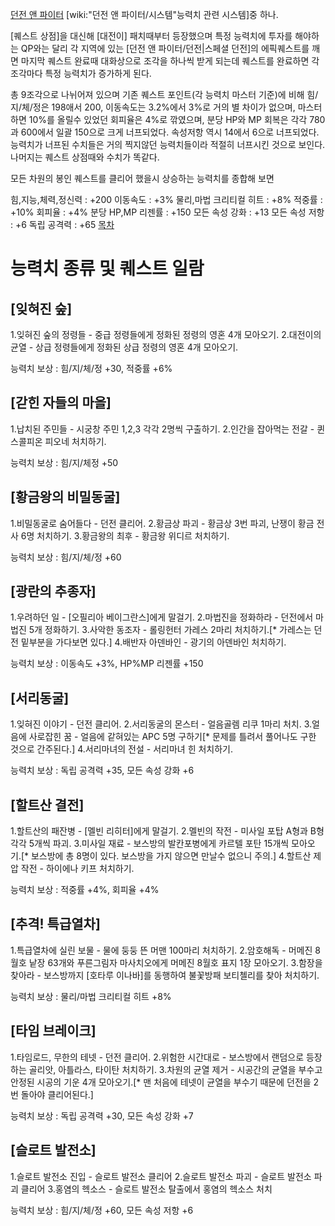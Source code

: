 [[던전 앤 파이터]] [wiki:"던전 앤 파이터/시스템"능력치 관련 시스템]중 하나.

[퀘스트 상점]을 대신해 [대전이] 패치때부터 등장했으며 특정 능력치에 투자를 해야하는 QP와는 달리 각 지역에 있는 [던전 앤 파이터/던전|스페셜 던전]의 에픽퀘스트를 깨면 마지막 퀘스트 완료때 대화상으로 조각을 하나씩 받게 되는데 퀘스트를 완료하면 각 조각마다 특정 능력치가 증가하게 된다.

총 9조각으로 나뉘어져 있으며 기존 퀘스트 포인트(각 능력치 마스터 기준)에 비해 힘/지/체/정은 198애서 200, 이동속도는 3.2%에서 3%로 거의 별 차이가 없으며, 마스터 하면 10%를 올릴수 있었던 회피율은 4%로 깎였으며, 분당 HP와 MP 회복은 각각 780과 600에서 일괄 150으로 크게 너프되었다. 속성저항 역시 14에서 6으로 너프되었다. 능력치가 너프된 수치들은 거의 찍지않던 능력치들이라 적절히 너프시킨 것으로 보인다. 나머지는 퀘스트 상점때와 수치가 똑같다.

모든 차원의 봉인 퀘스트를 클리어 했을시 상승하는 능력치를 종합해 보면

힘,지능,체력,정신력 : +200
이동속도 : +3%
물리,마법 크리티컬 히트 : +8%
적중률 : +10%
회피율 : +4%
분당 HP,MP 리젠률 : +150
모든 속성 강화 : +13
모든 속성 저항 : +6
독립 공격력 : +65
[[목차]]
= 능력치 종류 및 퀘스트 일람 =
== [잊혀진 숲] ==
1.잊혀진 숲의 정령들 - 중급 정령들에게 정화된 정령의 영혼 4개 모아오기.
2.대전이의 균열 - 상급 정령들에게 정화된 상급 정령의 영혼 4개 모아오기.

능력치 보상 : 힘/지/체/정 +30, 적중률 +6%
== [갇힌 자들의 마을] ==
1.납치된 주민들 - 시궁창 주민 1,2,3 각각 2명씩 구출하기.
2.인간을 잡아먹는 전갈 - 퀸 스콜피온 피오네 처치하기.

능력치 보상 : 힘/지/체정 +50
== [황금왕의 비밀동굴] ==
1.비밀동굴로 숨어들다 - 던전 클리어.
2.황금상 파괴 - 황금상 3번 파괴, 난쟁이 황금 전사 6명 처치하기.
3.황금왕의 최후 - 황금왕 위디르 처치하기.

능력치 보상 : 힘/지/체/정 +60
== [광란의 추종자] ==
1.우려하던 일 - [오필리아 베이그란스]에게 말걸기.
2.마법진을 정화하라 - 던전에서 마법진 5개 정화하기.
3.사악한 동조자 - 롤링헌터 가레스 2마리 처치하기.[* 가레스는 던전 밑부분을 가다보면 있다.]
4.배반자 아덴바인 - 광기의 아덴바인 처치하기.

능력치 보상 : 이동속도 +3%, HP%MP 리젠률 +150
== [서리동굴] ==
1.잊혀진 이야기 - 던전 클리어.
2.서리동굴의 몬스터 - 얼음골렘 리쿠 1마리 처치.
3.얼음에 사로잡힌 꿈 - 얼음에 같혀있는 APC 5명 구하기[* 문제를 틀려서 풀어나도 구한 것으로 간주된다.]
4.서리마녀의 전설 - 서리마녀 힌 처치하기.

능력치 보상 : 독립 공격력 +35, 모든 속성 강화 +6
== [할트산 결전] ==
1.할트산의 패잔병 - [멜빈 리히터]에게 말걸기.
2.멜빈의 작전 - 미사일 포탑 A형과 B형 각각 5개씩 파괴.
3.미사일 재료 - 보스방의 발칸포병에게 카르텔 포탄 15개씩 모아오기.[* 보스방에 총 8명이 있다. 보스방을 가지 않으면 만날수 없으니 주의.]
4.할트산 제압 작전 - 하이에나 키프 처치하기.

능력치 보상 : 적중률 +4%, 회피율 +4%
== [추격! 특급열차] ==
1.특급열차에 실린 보물 - 물에 둥둥 뜬 머맨 100마리 처치하기.
2.암호해독 - 머메진 8월호 낱장 63개와 푸른그림자 마사치오에게 머메진 8월호 표지 1장 모아오기.
3.함장을 찾아라 - 보스방까지 [호타루 이나바]를 동행하여 불꽃방패 보티첼리를 찾아 처치하기.

능력치 보상 : 물리/마법 크리티컬 히트 +8%
== [타임 브레이크] ==
1.타임로드, 무한의 테넷 - 던전 클리어.
2.위험한 시간대로 - 보스방에서 랜덤으로 등장하는 골리앗, 아틀라스, 타이탄 처치하기.
3.차원의 균열 제거 - 시공간의 균열을 부수고 안정된 시공의 기운 4개 모아오기.[* 맨 처음에 테넷이 균열을 부수기 때문에 던전을 2번 돌아야 클리어된다.]

능력치 보상 : 독립 공격력 +30, 모든 속성 강화 +7
== [슬로트 발전소] ==
1.슬로트 발전소 진입 - 슬로트 발전소 클리어
2.슬로트 발전소 파괴 - 슬로트 발전소 파괴 클리어
3.홍염의 헥소스 - 슬로트 발전소 탈출에서 홍염의 헥소스 처치

능력치 보상 : 힘/지/체/정 +60, 모든 속성 저항 +6

